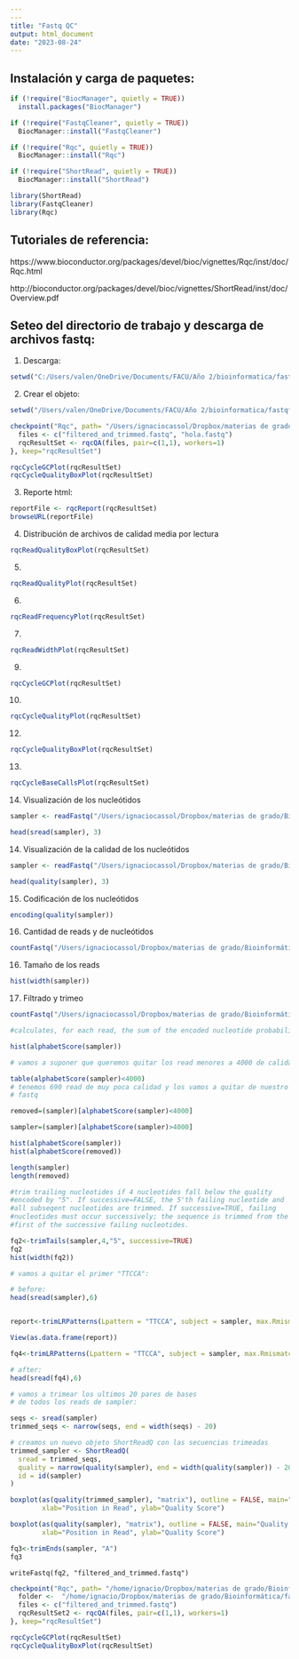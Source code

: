 ```yaml
---
---
title: "Fastq QC"
output: html_document
date: "2023-08-24"   
---
```


## Instalación y carga de paquetes:

```r
if (!require("BiocManager", quietly = TRUE))
  install.packages("BiocManager")

if (!require("FastqCleaner", quietly = TRUE))
  BiocManager::install("FastqCleaner")

if (!require("Rqc", quietly = TRUE))
  BiocManager::install("Rqc")

if (!require("ShortRead", quietly = TRUE))
  BiocManager::install("ShortRead")

library(ShortRead)
library(FastqCleaner)
library(Rqc)
```


## Tutoriales de referencia: 

https://www.bioconductor.org/packages/devel/bioc/vignettes/Rqc/inst/doc/Rqc.html

http://bioconductor.org/packages/devel/bioc/vignettes/ShortRead/inst/doc/Overview.pdf


## Seteo del directorio de trabajo y descarga de archivos fastq:

1. Descarga:

```r
setwd("C:/Users/valen/OneDrive/Documents/FACU/Año 2/bioinformatica/fastqfilesc")
```

2. Crear el objeto: 

```r
setwd("/Users/valen/OneDrive/Documents/FACU/Año 2/bioinformatica/fastqfilesc")

checkpoint("Rqc", path= "/Users/ignaciocassol/Dropbox/materias de grado/Bioinformática/fastq_files_qc",{
  files <- c("filtered_and_trimmed.fastq", "hola.fastq")
  rqcResultSet <- rqcQA(files, pair=c(1,1), workers=1)
}, keep="rqcResultSet")

rqcCycleGCPlot(rqcResultSet)
rqcCycleQualityBoxPlot(rqcResultSet)
```

3. Reporte html: 

```r
reportFile <- rqcReport(rqcResultSet)
browseURL(reportFile)
```

4. Distribución de archivos de calidad media por lectura

```r
rqcReadQualityBoxPlot(rqcResultSet)
```

5. 


```r
rqcReadQualityPlot(rqcResultSet)
```

6. 

```r
rqcReadFrequencyPlot(rqcResultSet)
```
7. 

```r
rqcReadWidthPlot(rqcResultSet)
```


9. 

```r
rqcCycleGCPlot(rqcResultSet)
```

10. 

```r
rqcCycleQualityPlot(rqcResultSet)
```


12. 

```r
rqcCycleQualityBoxPlot(rqcResultSet)
```

13. 

```r
rqcCycleBaseCallsPlot(rqcResultSet)
```

14. Visualización de los nucleótidos

```r
sampler <- readFastq("/Users/ignaciocassol/Dropbox/materias de grado/Bioinformática/fastq_files_qc/ERR3385776_1.fastq.gz")

head(sread(sampler), 3)
```

14. Visualización de la calidad de los nucleótidos

```r
sampler <- readFastq("/Users/ignaciocassol/Dropbox/materias de grado/Bioinformática/fastq_files_qc/ERR3385776_1.fastq.gz")

head(quality(sampler), 3)
```


15. Codificación de los nucleótidos

```r
encoding(quality(sampler))
```

16. Cantidad de reads y de nucleótidos

```r
countFastq("/Users/ignaciocassol/Dropbox/materias de grado/Bioinformática/fastq_files_qc/ERR3385776_1.fastq.gz")
```


16. Tamaño de los reads

```r
hist(width(sampler))
```

17. Filtrado y trimeo

```r
countFastq("/Users/ignaciocassol/Dropbox/materias de grado/Bioinformática/fastq_files_qc/ERR3385776_1.fastq.gz")
```

```r
#calculates, for each read, the sum of the encoded nucleotide probabilities.

hist(alphabetScore(sampler))

```

```r
# vamos a suponer que queremos quitar los read menores a 4000 de calidad

table(alphabetScore(sampler)<4000)
# tenemos 690 read de muy poca calidad y los vamos a quitar de nuestro 
# fastq

removed=(sampler)[alphabetScore(sampler)<4000]

sampler=(sampler)[alphabetScore(sampler)>4000]

hist(alphabetScore(sampler))
hist(alphabetScore(removed))

length(sampler)
length(removed)

```


```r
#trim trailing nucleotides if 4 nucleotides fall below the quality
#encoded by "5". If successive=FALSE, the 5'th failing nucleotide and 
#all subseqent nucleotides are trimmed. If successive=TRUE, failing
#nucleotides must occur successively; the sequence is trimmed from the
#first of the successive failing nucleotides.

fq2<-trimTails(sampler,4,"5", successive=TRUE)
fq2
hist(width(fq2))
```

```r
# vamos a quitar el primer "TTCCA":

# before:
head(sread(sampler),6)


report<-trimLRPatterns(Lpattern = "TTCCA", subject = sampler, max.Rmismatch = 0, ranges = TRUE)

View(as.data.frame(report))

fq4<-trimLRPatterns(Lpattern = "TTCCA", subject = sampler, max.Rmismatch = 0, ranges = TRUE)

# after:
head(sread(fq4),6)
```

```r
# vamos a trimear los ultimos 20 pares de bases 
# de todos los reads de sampler: 

seqs <- sread(sampler)
trimmed_seqs <- narrow(seqs, end = width(seqs) - 20)

# creamos un nuevo objeto ShortReadQ con las secuencias trimeadas
trimmed_sampler <- ShortReadQ(
  sread = trimmed_seqs,
  quality = narrow(quality(sampler), end = width(quality(sampler)) - 20),
  id = id(sampler)
)

boxplot(as(quality(trimmed_sampler), "matrix"), outline = FALSE, main="Quality Scores across all reads after trimming",
        xlab="Position in Read", ylab="Quality Score")

boxplot(as(quality(sampler), "matrix"), outline = FALSE, main="Quality Scores across all reads before trimming",
        xlab="Position in Read", ylab="Quality Score")

```




```r
fq3<-trimEnds(sampler, "A")
fq3
```


```{echo=FALSE}
writeFastq(fq2, "filtered_and_trimmed.fastq")
```


```r
checkpoint("Rqc", path= "/home/ignacio/Dropbox/materias de grado/Bioinformática/fastq_files_qc/", {
  folder <-  "/home/ignacio/Dropbox/materias de grado/Bioinformática/fastq_files_qc/"
  files <- c("filtered_and_trimmed.fastq")
  rqcResultSet2 <- rqcQA(files, pair=c(1,1), workers=1)
}, keep="rqcResultSet")

rqcCycleGCPlot(rqcResultSet)
rqcCycleQualityBoxPlot(rqcResultSet)
```
